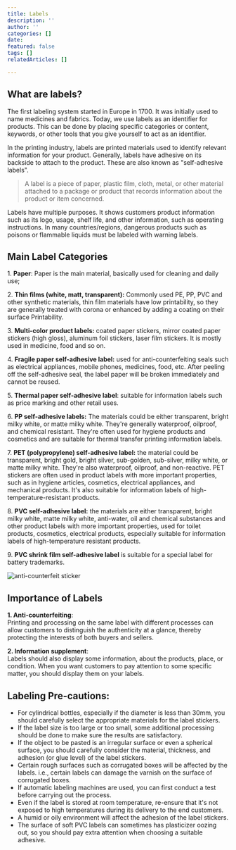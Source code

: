 ```yaml
---
title: Labels
description: ''
author: ''
categories: []
date: 
featured: false
tags: []
relatedArticles: []

---
```

## What are labels?

The first labeling system started in Europe in 1700. It was initially used to name medicines and fabrics. Today, we use labels as an identifier for products. This can be done by placing specific categories or content, keywords, or other tools that you give yourself to act as an identifier. 

In the printing industry, labels are printed materials used to identify relevant information for your product. Generally, labels have adhesive on its backside to attach to the product. These are also known as "self-adhesive labels". 

    

> A label is a piece of paper, plastic film, cloth, metal, or other material attached to a package or product that records information about the product or item concerned. 

Labels have multiple purposes. It shows customers product information such as its logo, usage, shelf life, and other information, such as operating instructions. In many countries/regions, dangerous products such as poisons or flammable liquids must be labeled with warning labels.

     

## Main Label Categories

1\. **Paper**: Paper is the main material, basically used for cleaning and daily use;

2\. **Thin films (white, matt, transparent):** Commonly used PE, PP, PVC and other synthetic materials, thin film materials have low printability, so they are generally treated with corona or enhanced by adding a coating on their surface Printability.

3\. **Multi-color product labels:** coated paper stickers, mirror coated paper stickers (high gloss), aluminum foil stickers, laser film stickers. It is mostly used in medicine, food and so on.

4\. **Fragile paper self-adhesive label:** used for anti-counterfeiting seals such as electrical appliances, mobile phones, medicines, food, etc. After peeling off the self-adhesive seal, the label paper will be broken immediately and cannot be reused.

5\. **Thermal paper self-adhesive label**: suitable for information labels such as price marking and other retail uses.

6\. **PP self-adhesive labels:** The materials could be either transparent, bright milky white, or matte milky white. They're generally waterproof, oilproof, and chemical resistant. They're often used for hygiene products and cosmetics and are suitable for thermal transfer printing information labels.

7\. **PET (polypropylene) self-adhesive label:** the material could be transparent, bright gold, bright silver, sub-golden, sub-silver, milky white, or matte milky white. They're also waterproof, oilproof, and non-reactive. PET stickers are often used in product labels with more important properties, such as in hygiene articles, cosmetics, electrical appliances, and mechanical products. It's also suitable for information labels of high-temperature-resistant products.

8\. **PVC self-adhesive label:** the materials are either transparent, bright milky white, matte milky white, anti-water, oil and chemical substances and other product labels with more important properties, used for toilet products, cosmetics, electrical products, especially suitable for information labels of high-temperature resistant products.

9\. **PVC shrink film self-adhesive label** is suitable for a special label for battery trademarks.

![](/images/label-04.png "anti-counterfeit sticker")

   

## Importance of Labels

**1. Anti-counterfeiting**:   
Printing and processing on the same label with different processes can allow customers to distinguish the authenticity at a glance, thereby protecting the interests of both buyers and sellers.

**2. Information supplement**:   
Labels should also display some information, about the products, place, or condition. When you want customers to pay attention to some specific matter, you should display them on your labels.

## Labeling Pre-cautions:

* For cylindrical bottles, especially if the diameter is less than 30mm, you should carefully select the appropriate materials for the label stickers. 
* If the label size is too large or too small, some additional processing should be done to make sure the results are satisfactory. 
* If the object to be pasted is an irregular surface or even a spherical surface, you should carefully consider the material, thickness, and adhesion (or glue level) of the label stickers. 
* Certain rough surfaces such as corrugated boxes will be affected by the labels. i.e., certain labels can damage the varnish on the surface of corrugated boxes.
* If automatic labeling machines are used, you can first conduct a test before carrying out the process.
* Even if the label is stored at room temperature, re-ensure that it's not exposed to high temperatures during its delivery to the end customers.
* A humid or oily environment will affect the adhesion of the label stickers.
* The surface of soft PVC labels can sometimes has plasticizer oozing out, so you should pay extra attention when choosing a suitable adhesive.